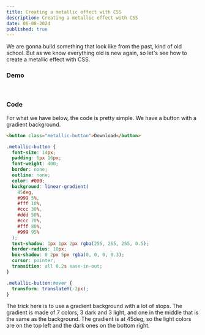 ```yaml
---
title: Creating a metallic effect with CSS
description: Creating a metallic effect with CSS
date: 06-08-2024
published: true
---
```



We are gonna build something that look like from the past, kind of old school. But as we know everything old is new again, so let's see how to create a metallic effect with CSS.

### Demo
<br />
<MetallicButton />

### Code

For what we have below, the code is pretty simple. We have a button with a gradient background.

```html
<button class="metallic-button">Download</button>
```
```css
.metallic-button {
  font-size: 14px;
  padding: 6px 16px;
  font-weight: 400;
  border: none;
  outline: none;
  color: #000;
  background: linear-gradient(
    45deg,
    #999 5%,
    #fff 10%,
    #ccc 30%,
    #ddd 50%,
    #ccc 70%,
    #fff 80%,
    #999 95%
  );
  text-shadow: 1px 1px 2px rgba(255, 255, 255, 0.5);
  border-radius: 10px;
  box-shadow: 0 2px 5px rgba(0, 0, 0, 0.3);
  cursor: pointer;
  transition: all 0.2s ease-in-out;
}

.metallic-button:hover {
  transform: translateY(-2px);
}
```

The trick here is to use a gradient background with a lot of stops. The gradient is made of 7 colors, 3 dark and 3 light, and one in the middle that is the same as the background. The gradient is at 45deg, so the light colors are on the top left and the dark ones on the bottom right.